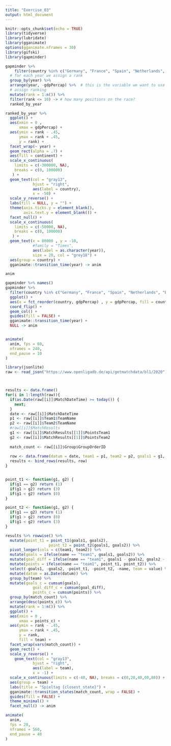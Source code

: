 ```yaml
---
title: "Exercise_03"
output: html_document
---
```


```r
knitr::opts_chunk$set(echo = TRUE)
library(tidyverse)
library(lubridate)
library(gganimate)
options(gganimate.nframes = 30)
library(gifski)
library(gapminder)
```


```r
gapminder %>%  
    filter(country %in% c("Germany", "France", "Spain", "Netherlands", "Belgium", "Portugal", "Luxemburg", "Poland")) %>% 
  # for each year we assign a rank
  group_by(year) %>%  
  arrange(year, -gdpPercap) %>%  # this is the variable we want to use for our race
  # assign ranking
  mutate(rank = 1:n()) %>% 
  filter(rank <= 10) -> # how many positions on the race?
  ranked_by_year
```

```r
ranked_by_year %>%  
  ggplot() +  
  aes(xmin = 0 ,  
      xmax = gdpPercap) +  
  aes(ymin = rank - .45,  
      ymax = rank + .45,  
      y = rank) +  
  facet_wrap(~ year) +  
  geom_rect(alpha = .7) +
  aes(fill = continent) +
  scale_x_continuous(  
    limits = c(-300000, NA),
    breaks = c(0, 100000)
   ) +  
  geom_text(col = "gray13",
            hjust = "right",
            aes(label = country),
            x = -50) +
  scale_y_reverse() +
  labs(fill = NULL, y = "") +
  theme(axis.ticks.y = element_blank(), 
        axis.text.y = element_blank()) +
  facet_null() +
  scale_x_continuous(  
    limits = c(-50000, NA),
    breaks = c(0, 100000)
   ) +
  geom_text(x = 80000 , y = -10,
            #family = "Times",
            aes(label = as.character(year)),
            size = 20, col = "grey18") +
  aes(group = country) +
  gganimate::transition_time(year) -> anim

anim
```


```r
gapminder %>% names()
gapminder %>% 
  filter(country %in% c("Germany", "France", "Spain", "Netherlands", "Belgium")) %>% 
  ggplot() +
  aes(x = fct_reorder(country, gdpPercap) , y = gdpPercap, fill = country) +
  coord_flip() +
  geom_col() +
  guides(fill = FALSE) + 
  gganimate::transition_time(year) +
  NULL -> anim


animate(
  anim, fps = 60,
  nframes = 240,
  end_pause = 10
)
```















```r
library(jsonlite)
raw <- read_json("https://www.openligadb.de/api/getmatchdata/bl1/2020")



results <- data.frame()
for(i in 1:length(raw)){
  if(as.Date(raw[[i]]$MatchDateTime) >= today()) {
    next;
  }
  date <- raw[[i]]$MatchDateTime
  p1 <- raw[[i]]$Team1$TeamName
  p2 <- raw[[i]]$Team2$TeamName
  #raw[[i]]$MatchResults
  g1 <- raw[[i]]$MatchResults[[1]]$PointsTeam1
  g2 <- raw[[i]]$MatchResults[[1]]$PointsTeam2
  
  match_count <- raw[[i]]$Group$GroupOrderID
  
  row <- data.frame(datum = date, team1 = p1, team2 = p2, goals1 = g1, goals2 = g2, match_count = match_count)
  results <- bind_rows(results, row)  
}


point_t1 <- function(g1, g2) {
  if(g1 == g2) return (1)
  if(g1 > g2) return (3)
  if(g1 < g2) return (0)
}

point_t2 <- function(g1, g2) {
  if(g1 == g2) return (1)
  if(g1 > g2) return (0)
  if(g1 < g2) return (3)
}

results %>% rowwise() %>% 
  mutate(point_t1 = point_t1(goals1, goals2),
                   point_t2 = point_t2(goals1, goals2)) %>% 
  pivot_longer(cols = c(team1, team2)) %>% 
  mutate(goals = ifelse(name == "team1", goals1, goals2)) %>% 
  mutate(goal_diff = ifelse(name == "team1", goals1 - goals2, goals2 - goals1)) %>% 
  mutate(points = ifelse(name == "team1", point_t1, point_t2)) %>% 
  select(-goals1, -goals2, -point_t1, -point_t2, -name, team = value) %>% 
  mutate(datum = as.Date(datum)) %>% 
  group_by(team) %>% 
  mutate(goals_c = cumsum(goals), 
            goal_diff_c = cumsum(goal_diff),
            points_c = cumsum(points)) %>% 
  group_by(match_count) %>% 
  arrange(desc(points_c)) %>% 
  mutate(rank = 1:n()) %>% 
  ggplot() +
  aes(xmin = 0 ,  
      xmax = points_c) +  
  aes(ymin = rank - .45,  
      ymax = rank + .45,  
      y = rank,
      fill = team) +
  facet_wrap(vars(match_count)) +
  geom_rect() +
  scale_y_reverse() +
    geom_text(col = "gray13",
            hjust = "right",
            aes(label = team),
            x = -1) +
  scale_x_continuous(limits = c(-40, NA), breaks = c(0,20,40,60,80)) +
  aes(group = team) +
  labs(title = "Spieltag {closest_state}") +
  gganimate::transition_states(match_count, wrap = FALSE) +
  guides(fill = FALSE) +
  theme_minimal() +
  facet_null() -> anim

animate(
  anim, 
  fps = 20,
  nframes = 560,
  end_pause = 40
)
  


```

